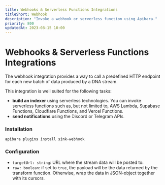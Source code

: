 ```yaml
---
title: Webhooks & Serverless Functions Integrations
titleShort: Webhook
description: "Invoke a webhook or serverless function using Apibara."
priority: 800
updatedAt: 2023-08-15 10:00
---
```


# Webhooks & Serverless Functions Integrations

The webhook integration provides a way to call a predefined HTTP endpoint for
each new batch of data produced by a DNA stream.

This integration is well suited for the following tasks:

 - **build an indexer** using serverless technologies. You can invoke serverless
   functions such as, but not limited to, AWS Lambda, Supabase Functions,
   Cloudflare Functions, and Vercel Functions.
 - **send notifications** using the Discord or Telegram APIs.

### Installation

```
apibara plugins install sink-webhook
```

### Configuration

 - `targetUrl: string`: URL where the stream data will be posted to.
 - `raw: boolean`: if set to `true`, the payload will be the data returned by
   the transform function. Otherwise, wrap the data in JSON-object together
   with its cursors.
